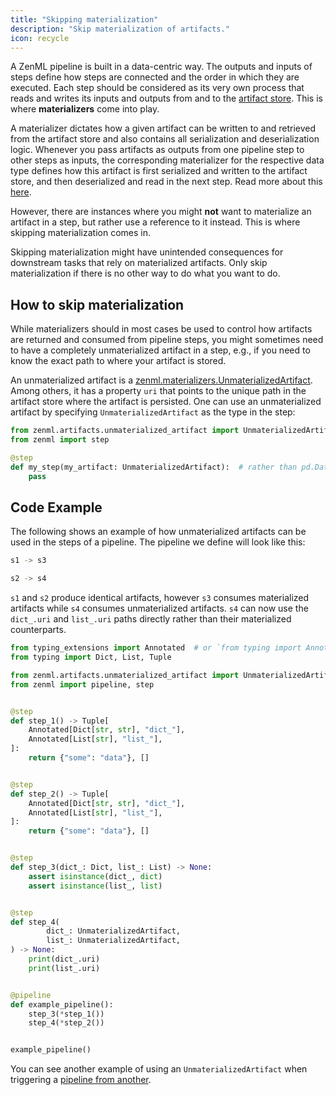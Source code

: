 ```yaml
---
title: "Skipping materialization"
description: "Skip materialization of artifacts."
icon: recycle
---
```


A ZenML pipeline is built in a data-centric way. The outputs and inputs of steps define how steps are connected and the order in which they are executed. Each step should be considered as its very own process that reads and writes its inputs and outputs from and to the [artifact store](/latest/versions/0.66.0/stack-components/artifact-stores). This is where **materializers** come into play.

A materializer dictates how a given artifact can be written to and retrieved from the artifact store and also contains all serialization and deserialization logic. Whenever you pass artifacts as outputs from one pipeline step to other steps as inputs, the corresponding materializer for the respective data type defines how this artifact is first serialized and written to the artifact store, and then deserialized and read in the next step. Read more about this [here](/latest/versions/0.66.0/how-to/handle-data-artifacts/handle-custom-data-types).

However, there are instances where you might **not** want to materialize an artifact in a step, but rather use a reference to it instead. This is where skipping materialization comes in.

<Note>
    Skipping materialization might have unintended consequences for downstream tasks that rely on materialized artifacts. Only skip materialization if there is no other way to do what you want to do.
</Note>

## How to skip materialization

While materializers should in most cases be used to control how artifacts are returned and consumed from pipeline steps, you might sometimes need to have a completely unmaterialized artifact in a step, e.g., if you need to know the exact path to where your artifact is stored.

An unmaterialized artifact is a [zenml.materializers.UnmaterializedArtifact](https://sdkdocs.zenml.io/latest/core%5Fcode%5Fdocs/core-artifacts/#zenml.artifacts.unmaterialized%5Fartifact). Among others, it has a property `uri` that points to the unique path in the artifact store where the artifact is persisted. One can use an unmaterialized artifact by specifying `UnmaterializedArtifact` as the type in the step:

```py
from zenml.artifacts.unmaterialized_artifact import UnmaterializedArtifact
from zenml import step

@step
def my_step(my_artifact: UnmaterializedArtifact):  # rather than pd.DataFrame
    pass
```

## Code Example

The following shows an example of how unmaterialized artifacts can be used in the steps of a pipeline. The pipeline we define will look like this:

```bash
s1 -> s3

s2 -> s4
```

`s1` and `s2` produce identical artifacts, however `s3` consumes materialized artifacts while `s4` consumes unmaterialized artifacts. `s4` can now use the `dict_.uri` and `list_.uri` paths directly rather than their materialized counterparts.

```py
from typing_extensions import Annotated  # or `from typing import Annotated on Python 3.9+
from typing import Dict, List, Tuple

from zenml.artifacts.unmaterialized_artifact import UnmaterializedArtifact
from zenml import pipeline, step


@step
def step_1() -> Tuple[
    Annotated[Dict[str, str], "dict_"],
    Annotated[List[str], "list_"],
]:
    return {"some": "data"}, []


@step
def step_2() -> Tuple[
    Annotated[Dict[str, str], "dict_"],
    Annotated[List[str], "list_"],
]:
    return {"some": "data"}, []


@step
def step_3(dict_: Dict, list_: List) -> None:
    assert isinstance(dict_, dict)
    assert isinstance(list_, list)


@step
def step_4(
        dict_: UnmaterializedArtifact,
        list_: UnmaterializedArtifact,
) -> None:
    print(dict_.uri)
    print(list_.uri)


@pipeline
def example_pipeline():
    step_3(*step_1())
    step_4(*step_2())


example_pipeline()
```

You can see another example of using an `UnmaterializedArtifact` when triggering a [pipeline from another](/latest/versions/0.66.0/how-to/trigger-pipelines/trigger-a-pipeline-from-another).

